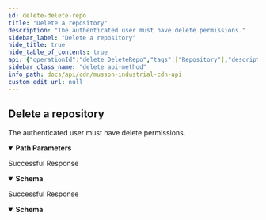 ```yaml
---
id: delete-delete-repo
title: "Delete a repository"
description: "The authenticated user must have delete permissions."
sidebar_label: "Delete a repository"
hide_title: true
hide_table_of_contents: true
api: {"operationId":"delete_DeleteRepo","tags":["Repository"],"description":"The authenticated user must have delete permissions.","security":[{"bearerAuth":[]}],"parameters":[{"description":"The name of the repository. The name is not case sensitive.","required":true,"schema":{"type":"string","description":"The name of the repository. The name is not case sensitive."},"name":"repo","in":"path"}],"responses":{"200":{"description":"Successful Response","content":{"application/json":{"schema":{"type":"object","properties":{"success":{"type":"boolean","example":true},"data":{"type":"string","example":"repository deleted"}},"required":["success","data"]}}}},"409":{"description":"Successful Response","content":{"application/json":{"schema":{"type":"object","properties":{"success":{"type":"boolean","example":false},"error":{"type":"string","example":"repository does not exist"}},"required":["success","error"]}}}}},"method":"delete","path":"/api/v1/repos/{repo}","servers":[{"url":"https://cdn.mussonindustrial.com","description":"Primary"}],"securitySchemes":{"bearerAuth":{"type":"http","scheme":"bearer","bearerFormat":"JWT","description":"API Key generated from /api/v1/auth"}},"info":{"title":"Musson Industrial CDN API","description":"API Access to Musson Industrial's CDN.","version":"1.0"},"postman":{"name":"Delete a repository","description":{"content":"The authenticated user must have delete permissions.","type":"text/plain"},"url":{"path":["api","v1","repos",":repo"],"host":["{{baseUrl}}"],"query":[],"variable":[{"disabled":false,"description":{"content":"(Required) The name of the repository. The name is not case sensitive.","type":"text/plain"},"type":"any","value":"","key":"repo"}]},"header":[{"key":"Accept","value":"application/json"}],"method":"DELETE","auth":{"type":"bearer","bearer":[{"type":"any","value":"<Bearer Token>","key":"token"}]}}}
sidebar_class_name: "delete api-method"
info_path: docs/api/cdn/musson-industrial-cdn-api
custom_edit_url: null
---
```



## Delete a repository



The authenticated user must have delete permissions.

<details style={{"marginBottom":"1rem"}} data-collapsed={false} open={true}><summary style={{}}><strong>Path Parameters</strong></summary><div><ul><ParamsItem className={"paramsItem"} param={{"description":"The name of the repository. The name is not case sensitive.","required":true,"schema":{"type":"string","description":"The name of the repository. The name is not case sensitive."},"name":"repo","in":"path"}}></ParamsItem></ul></div></details><div><ApiTabs><TabItem label={"200"} value={"200"}><div>

Successful Response

</div><div><MimeTabs schemaType={"response"}><TabItem label={"application/json"} value={"application/json"}><SchemaTabs><TabItem label={"Schema"} value={"Schema"}><details style={{}} data-collapsed={false} open={true}><summary style={{"textAlign":"left"}}><strong>Schema</strong></summary><div style={{"textAlign":"left","marginLeft":"1rem"}}></div><ul style={{"marginLeft":"1rem"}}><SchemaItem collapsible={false} name={"success"} required={true} schemaName={"boolean"} qualifierMessage={undefined} schema={{"type":"boolean","example":true}}></SchemaItem><SchemaItem collapsible={false} name={"data"} required={true} schemaName={"string"} qualifierMessage={undefined} schema={{"type":"string","example":"repository deleted"}}></SchemaItem></ul></details></TabItem><TabItem label={"Example (from schema)"} value={"Example (from schema)"}><ResponseSamples responseExample={"{\n  \"success\": true,\n  \"data\": \"repository deleted\"\n}"} language={"json"}></ResponseSamples></TabItem></SchemaTabs></TabItem></MimeTabs></div></TabItem><TabItem label={"409"} value={"409"}><div>

Successful Response

</div><div><MimeTabs schemaType={"response"}><TabItem label={"application/json"} value={"application/json"}><SchemaTabs><TabItem label={"Schema"} value={"Schema"}><details style={{}} data-collapsed={false} open={true}><summary style={{"textAlign":"left"}}><strong>Schema</strong></summary><div style={{"textAlign":"left","marginLeft":"1rem"}}></div><ul style={{"marginLeft":"1rem"}}><SchemaItem collapsible={false} name={"success"} required={true} schemaName={"boolean"} qualifierMessage={undefined} schema={{"type":"boolean","example":false}}></SchemaItem><SchemaItem collapsible={false} name={"error"} required={true} schemaName={"string"} qualifierMessage={undefined} schema={{"type":"string","example":"repository does not exist"}}></SchemaItem></ul></details></TabItem><TabItem label={"Example (from schema)"} value={"Example (from schema)"}><ResponseSamples responseExample={"{\n  \"success\": false,\n  \"error\": \"repository does not exist\"\n}"} language={"json"}></ResponseSamples></TabItem></SchemaTabs></TabItem></MimeTabs></div></TabItem></ApiTabs></div>